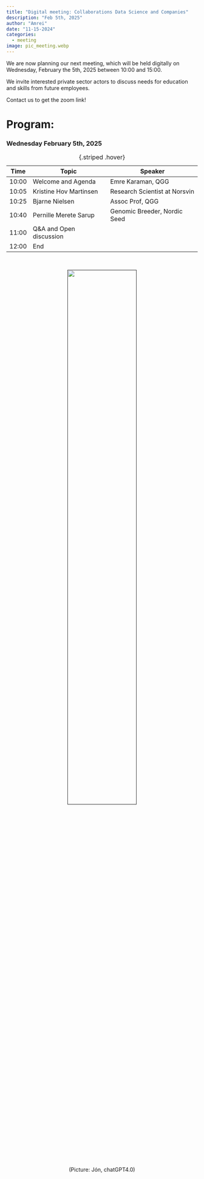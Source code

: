 ```yaml
---
title: "Digital meeting: Collaborations Data Science and Companies"
description: "Feb 5th, 2025"
author: "Amrei"
date: "11-15-2024"
categories:
  - meeting 
image: pic_meeting.webp
---
```


We are now planning our next meeting, which will be held digitally on Wednesday, February the 5th, 2025 between 10:00 and 15:00. 

We invite interested private sector actors to discuss needs for education and skills from future employees. 

Contact us to get the zoom link!

# Program:

### Wednesday February 5th, 2025

| Time  | Topic | Speaker |
|--------|--------|--------|
| 10:00  | Welcome and Agenda  | Emre Karaman, QGG |
| 10:05   | Kristine Hov Martinsen   | Research Scientist at Norsvin |
| 10:25 | Bjarne Nielsen   | Assoc Prof, QGG |
| 10:40 | Pernille Merete Sarup   | Genomic Breeder, Nordic Seed |
| 11:00 | Q&A and Open discussion | |
| 12:00 | End | |

:  {.striped .hover}

<br>
<center>
[![](pic_meeting.webp){.class width=60%}]()



(Picture: Jón, chatGPT4.0)
